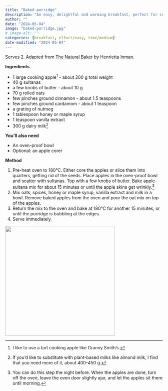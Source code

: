```yaml
---
title: "Baked porridge"
description: "An easy, delightful and warming breakfast, perfect for colder weather."
author: ""
date: "2024-05-04"
image: "baked-porridge.jpg"
# image-alt: ""
categories: [breakfast, effort/easy, time/medium]
date-modified: "2024-05-04"
---
```


Serves 2. Adapted from [The Natural Baker](https://www.goodreads.com/book/show/35960276-the-natural-baker) by Henrietta Inman.

**Ingredients**

-   1 large cooking apple[^1] - about 200 g total weight
-   40 g sultanas
-   a few knobs of butter - about 10 g
-   70 g rolled oats
-   few pinches ground cinnamon - about 1.5 teaspoons
-   few pinches ground cardamom - about 1 teaspoon
-   a grating of nutmeg
-   1 tablespoon honey or maple syrup
-   1 teaspoon vanilla extract
-   300 g dairy milk[^2]

[^1]: I like to use a tart cooking apple like Granny Smith's.

[^2]: If you'd like to substitute with plant-based milks like almond milk, I find that you need more of it, about 400-450 g.

**You'll also need**

-   An oven-proof bowl
-   Optional: an apple corer

**Method**

1.  Pre-heat oven to 180°C. Either core the apples or slice them into quarters, getting rid of the seeds. Place apples in the oven-proof bowl and scatter with sultanas. Top with a few knobs of butter. Bake apple-sultana mix for about 15 minutes or until the apple skins get wrinkly.[^3]
2.  Mix oats, spices, honey or maple syrup, vanilla extract and milk in a bowl. Remove baked apples from the oven and pour the oat mix on top of the apples.
3.  Return the mix to the oven and bake at 180°C for another 15 minutes, or until the porridge is bubbling at the edges.
4.  Serve immediately.

[^3]: You can do this step the night before. When the apples are done, turn off the oven, leave the oven door slightly ajar, and let the apples sit there until morning.

![](baked-porridge.jpg){fig-align="center" width="350"}
